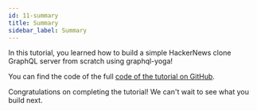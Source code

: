 ```yaml
---
id: 11-summary
title: Summary
sidebar_label: Summary
---
```


In this tutorial, you learned how to build a simple HackerNews clone GraphQL server from scratch using graphql-yoga!

You can find the code of the full [code of the tutorial on GitHub](https://github.com/dotansimha/graphql-yoga/tree/master/examples/hackernews).

Congratulations on completing the tutorial! We can't wait to see what you build next.
